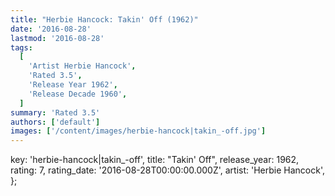```yaml
---
title: "Herbie Hancock: Takin' Off (1962)"
date: '2016-08-28'
lastmod: '2016-08-28'
tags:
  [
    'Artist Herbie Hancock',
    'Rated 3.5',
    'Release Year 1962',
    'Release Decade 1960',
  ]
summary: 'Rated 3.5'
authors: ['default']
images: ['/content/images/herbie-hancock|takin_-off.jpg']
---
```


  key: 'herbie-hancock|takin_-off',
  title: "Takin' Off",
  release_year: 1962,
  rating: 7,
  rating_date: '2016-08-28T00:00:00.000Z',
  artist: 'Herbie Hancock',
};

<MusicRating data={data} />
